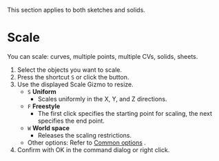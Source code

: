 
<Callout emoji="">This section applies to both sketches and solids.</Callout>

# Scale

<Reference shortcut="S" command="Scale" button="Left of Command Bar" />

You can scale: curves, multiple points, multiple CVs, solids, sheets.

1. Select the objects you want to scale.
2. Press the shortcut `S` or click the button.
3. Use the displayed Scale Gizmo to resize.
   - `S` **Uniform**
      - Scales uniformly in the X, Y, and Z directions.
   - `F` **Freestyle**
      - The first click specifies the starting point for scaling, the next specifies the end point.
   - `W` **World space**
      - Releases the scaling restrictions.
   - Other options: Refer to [Common options](common-options) .
4. Confirm with OK in the command dialog or right click.